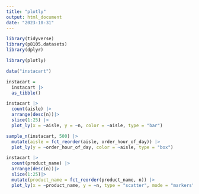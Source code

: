 ```yaml
---
title: "plotly"
output: html_document
date: "2023-10-31"
---
```


```r
library(tidyverse)
library(p8105.datasets)
library(dplyr)

library(plotly)
```

```r
data("instacart")
```

```r
instacart = 
  instacart |> 
  as_tibble()
```

```r
instacart |> 
  count(aisle) |> 
  arrange(desc(n))|>
  slice(1:25) |>
  plot_ly(x = ~aisle, y = ~n, color = ~aisle, type = "bar")
```

```r
sample_n(instacart, 500) |>
  mutate(aisle = fct_reorder(aisle, order_hour_of_day)) |>
  plot_ly(y = ~order_hour_of_day, color = ~aisle, type = "box")

```
```r
instacart |>
  count(product_name) |> 
  arrange(desc(n))|>
  slice(1:25)|>
  mutate(product_name = fct_reorder(product_name, n)) |> 
  plot_ly(x = ~product_name, y = ~n, type = "scatter", mode = "markers", alpha = 0.5)
```

